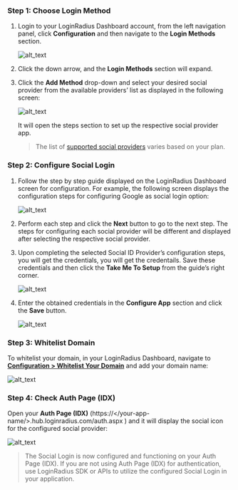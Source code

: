 ### Step 1: Choose Login Method 

1. Login to your LoginRadius Dashboard account, from the left navigation panel, click **Configuration** and then navigate to the **Login Methods** section.

   ![alt_text](../../assets/blog-common/configuration.png "image_tooltip")


2. Click the down arrow, and the **Login Methods** section will expand.

3. Click the **Add Method** drop-down and select your desired social provider from the available providers’ list as displayed in the following screen:

   ![alt_text](./images/selectproviders.png "image_tooltip")


   It will open the steps section to set up the respective social provider app. 

   > The list of [supported social providers](#supported-social-providers) varies based on your plan. 

### Step 2: Configure Social Login 

1. Follow the step by step guide displayed on the LoginRadius Dashboard screen for configuration. For example, the following screen displays the configuration steps for configuring Google as social login option:

   ![alt_text](./images/configsteps.png "image_tooltip")

2. Perform each step and click the **Next** button to go to the next step.
The steps for configuring each social provider will be different and displayed after selecting the respective social provider.


3. Upon completing the selected Social ID Provider’s configuration steps, you will get the credentials, you will get the credentails. Save these credentials and then click the **Take Me To Setup** from the guide’s right corner.

   ![alt_text](./images/takemetosetup.png "image_tooltip")


4. Enter the obtained credentials in the **Configure App** section and click the **Save** button.

   ![alt_text](./images/configuresave.png "image_tooltip")

### Step 3: Whitelist Domain

To whitelist your domain, in your LoginRadius Dashboard, navigate to **<a href="https://dashboard.loginradius.com/configuration" target="_blank">Configuration > Whitelist Your Domain</a>** and add your domain name:

![alt_text](../../assets/blog-common/domain-whitelisting.png "image_tooltip")

### Step 4: Check Auth Page (IDX)

Open your **Auth Page (IDX)** (https://</your-app-name/>.hub.loginradius.com/auth.aspx ) and it will display the social icon for the configured social provider:

![alt_text](./images/idxsocial.png "image_tooltip")

> The Social Login is now configured and functioning on your Auth Page (IDX). If you are not using Auth Page (IDX) for authentication, use LoginRadius SDK or APIs to utilize the configured Social Login in your application.